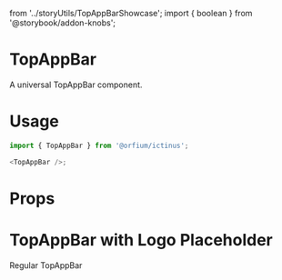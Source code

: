   from '../storyUtils/TopAppBarShowcase'; import { boolean } from '@storybook/addon-knobs';

<Meta title="Design System/TopAppBar" component={TopAppBar} />

# TopAppBar

A universal TopAppBar component.

# Usage

```js
import { TopAppBar } from '@orfium/ictinus';

<TopAppBar />;
```

# Props

<Props of={TopAppBar} />

# TopAppBar with Logo Placeholder

Regular TopAppBar

<Preview>
  <Story name="Top App Bar">
    <div style={{padding: 10}}>
      <TopAppBarShowcase withAdditionalTools={boolean('withAdditionalTools', false)} withLogo={boolean('withLogo', false)} />
    </div>
  </Story>
</Preview>


